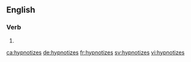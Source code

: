 ==English==

===Verb===
{{head|en|verb form}}

# {{en-third-person singular of|hypnotize}}

[[ca:hypnotizes]]
[[de:hypnotizes]]
[[fr:hypnotizes]]
[[sv:hypnotizes]]
[[vi:hypnotizes]]